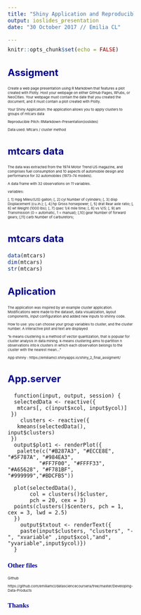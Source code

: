 ---
title: "Shiny Application and Reproducible Pitch"
output: ioslides_presentation
date: "30 October 2017 // Emilia CL"

---
<style type="text/css">

body{ /* Normal  */
      font-size: 8px;
  }
td {  /* Table  */
  font-size: 8px;
}
h1.title {
  font-size: 28px;
  color: DarkRed;
}
h1 { /* Header 1 */
  font-size: 22px;
  color: DarkBlue;
}
h2 { /* Header 2 */
    font-size: 22px;
  color: DarkBlue;
}
h3 { /* Header 3 */
  font-size: 15px;
  font-family: "Times New Roman", Times, serif;
  color: DarkBlue;
}
code.r{ /* Code block */
    font-size: 12px;
}
pre { /* Code block - determines code spacing between lines */
    font-size: 14px;
}
</style>
```{r setup, include=FALSE}
knitr::opts_chunk$set(echo = FALSE)
```

## Assigment

Create a web page presentation using R Markdown that features a plot created with Plotly. Host your webpage on     either GitHub Pages, RPubs, or NeoCities. Your webpage must contain the date that you created the document, and    it must contain a plot created with Plotly. 

Your Shiny Application: the application allows you to apply clusters to groups of mtcars data

Reproducible Pitch: RMarkdown-Presentation(ioslides)

Data used: Mtcars / cluster method


## mtcars data


The data was extracted from the 1974 Motor Trend US magazine, and comprises fuel consumption and 10 aspects of automobile design and performance for 32 automobiles (1973–74 models).

A data frame with 32 observations on 11 variables.

variables:

[, 1]	 mpg	 Miles/(US) gallon;
[, 2]	 cyl	 Number of cylinders;
[, 3]	 disp	 Displacement (cu.in.);
[, 4]	 hp	 Gross horsepower;
[, 5]	 drat	 Rear axle ratio;
[, 6]	 wt	 Weight (1000 lbs);
[, 7]	 qsec	 1/4 mile time;
[, 8]	 vs	 V/S;
[, 9]	 am	 Transmission (0 = automatic, 1 = manual);
[,10]	 gear	 Number of forward gears;
[,11]	 carb	 Number of carburetors;



## mtcars data

```{r, fig.align='center', message = FALSE}
data(mtcars)
dim(mtcars)
str(mtcars)
```

## Aplication


The application was inspired by an example cluster application.
Modifications were made to the dataset, data visualization, layout components, input configuration and added new inputs to shinny code.

How to use: you can choose your group variables to cluster, and the cluster number. A interactive plot and text are displayed

"k-means clustering is a method of vector quantization, that is popular for cluster analysis in data mining. k-means clustering aims to partition n observations into k clusters in which each observation belongs to the cluster with the nearest mean..." 

App shinny : https://emiliamcl.shinyapps.io/shiny_2_final_assigment/

## App.server

      function(input, output, session) {
      selectedData <- reactive({
       mtcars[, c(input$xcol, input$ycol)]
     })
        clusters <- reactive({
       kmeans(selectedData(), input$clusters)
     })
      output$plot1 <- renderPlot({
       palette(c("#B287A3", "#ECCE8E", "#5F787A", "#984EA3",
              "#FF7F00", "#FFFF33", "#A65628", "#F781BF", "#999999","#BDCFB5"))

      plot(selectedData(),
           col = clusters()$cluster,
           pch = 20, cex = 3)
      points(clusters()$centers, pch = 1, cex = 3, lwd = 2.5)
      })
        output$txtout <- renderText({
        paste(input$clusters, "clusters", "-", "xvariable" ,input$xcol,"and", "yvariable",input$ycol)})
      }

### Other files
Github

https://github.com/emiliamcl/datasciencecoursera/tree/master/Developing-Data-Products


### Thanks



